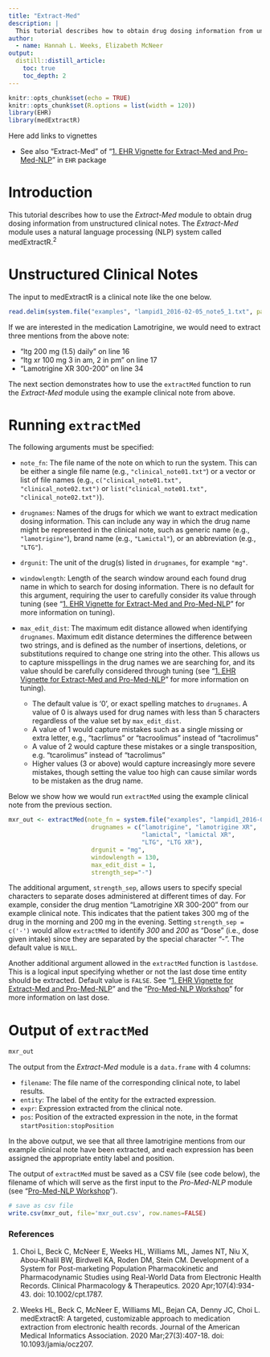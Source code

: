 ```yaml
---
title: "Extract-Med"
description: |
  This tutorial describes how to obtain drug dosing information from unstructured clinical notes using *Extract-Med* module in the system.
author:
  - name: Hannah L. Weeks, Elizabeth McNeer
output:
  distill::distill_article:
    toc: true
    toc_depth: 2
---
```


```r
knitr::opts_chunk$set(echo = TRUE)
knitr::opts_chunk$set(R.options = list(width = 120))
library(EHR)
library(medExtractR)
```

Here add links to vignettes

* See also "Extract-Med" of "[1. EHR Vignette for Extract-Med and Pro-Med-NLP](https://cran.r-project.org/web/packages/EHR/vignettes/ehr_vignette_01_mxr.html)" in `EHR` package

# Introduction

This tutorial describes how to use the *Extract-Med* module to obtain drug dosing information from unstructured clinical notes. The *Extract-Med* module uses a natural language processing (NLP) system called medExtractR.$^{2}$

# Unstructured Clinical Notes

The input to medExtractR is a clinical note like the one below.

```r
read.delim(system.file("examples", "lampid1_2016-02-05_note5_1.txt", package = "EHR"),header = FALSE)
```

If we are interested in the medication Lamotrigine, we would need to extract three mentions from the above note:

- "ltg 200 mg (1.5) daily" on line 16
- "ltg xr 100 mg 3 in am, 2 in pm" on line 17
- "Lamotrigine XR 300-200" on line 34

The next section demonstrates how to use the `extractMed` function to run the *Extract-Med* module using the example clinical note from above.

# Running `extractMed`

The following arguments must be specified:

- `note_fn`: The file name of the note on which to run the system. This can be either a single file name (e.g., `"clinical_note01.txt"`) or a vector or list of file names (e.g., `c("clinical_note01.txt", "clinical_note02.txt")` or `list("clinical_note01.txt", "clinical_note02.txt")`).  
- `drugnames`: Names of the drugs for which we want to extract medication dosing information. This can include any way in which the drug name might be represented in the clinical note, such as generic name (e.g., `"lamotrigine"`), brand name (e.g., `"Lamictal"`), or an abbreviation (e.g., `"LTG"`).  
- `drgunit`: The unit of the drug(s) listed in `drugnames`, for example `"mg"`.  
- `windowlength`: Length of the search window around each found drug name in which to search for dosing information. There is no default for this argument, requiring the user to carefully consider its value through tuning (see "[1. EHR Vignette for Extract-Med and Pro-Med-NLP](https://cran.r-project.org/web/packages/EHR/vignettes/ehr_vignette_01_mxr.html)" for more information on tuning).  
- `max_edit_dist`: The maximum edit distance allowed when identifying `drugnames`. Maximum edit distance determines the difference between two strings, and is defined as the number of insertions, deletions, or substitutions required to change one string into the other. This allows us to capture misspellings in the drug names we are searching for, and its value should be carefully considered through tuning (see "[1. EHR Vignette for Extract-Med and Pro-Med-NLP](https://cran.r-project.org/web/packages/EHR/vignettes/ehr_vignette_01_mxr.html)" for more information on tuning).   

  - The default value is '0', or exact spelling matches to `drugnames`. A value of 0 is always used for drug names with less than 5 characters regardless of the value set by `max_edit_dist`. 
  - A value of 1 would capture mistakes such as a single missing or extra letter, e.g., "tacrlimus" or "tacroolimus" instead of "tacrolimus"  
  - A value of 2 would capture these mistakes or a single transposition, e.g. "tcarolimus" instead of "tacrolimus"  
  - Higher values (3 or above) would capture increasingly more severe mistakes, though setting the value too high can cause similar words to be mistaken as the drug name. 

Below we show how we would run `extractMed` using the example clinical note from the previous section.

```r
mxr_out <- extractMed(note_fn = system.file("examples", "lampid1_2016-02-05_note5_1.txt", package = "EHR"),
                       drugnames = c("lamotrigine", "lamotrigine XR", 
                                     "lamictal", "lamictal XR", 
                                     "LTG", "LTG XR"),
                       drgunit = "mg",
                       windowlength = 130,
                       max_edit_dist = 1,
                       strength_sep="-")
```

The additional argument, `strength_sep`, allows users to specify special characters to separate doses administered at different times of day. For example, consider the drug mention "Lamotrigine XR 300-200" from our example clinical note. This indicates that the patient takes 300 mg of the drug in the morning and 200 mg in the evening. Setting `strength_sep = c('-')` would allow `extractMed` to identify *300* and *200* as "Dose" (i.e., dose given intake) since they are separated by the special character "-". The default value is `NULL`.  

Another additional argument allowed in the `extractMed` function is `lastdose`. This is a logical input specifying whether or not the last dose time entity should be extracted. Default value is `FALSE`. See "[1. EHR Vignette for Extract-Med and Pro-Med-NLP](https://cran.r-project.org/web/packages/EHR/vignettes/ehr_vignette_01_mxr.html)" and the "[Pro-Med-NLP Workshop](https://choileena.github.io/Pro-Med-NLP.html)" for more information on last dose.

# Output of `extractMed`

```r
mxr_out
```

The output from the *Extract-Med* module is a `data.frame` with 4 columns:  

- `filename`: The file name of the corresponding clinical note, to label results.  
- `entity`: The label of the entity for the extracted expression.  
- `expr`: Expression extracted from the clinical note.  
- `pos`: Position of the extracted expression in the note, in the format `startPosition:stopPosition`  

In the above output, we see that all three lamotrigine mentions from our example clinical note have been extracted, and each expression has been assigned the appropriate entity label and position.

The output of `extractMed` must be saved as a CSV file (see code below), the filename of which will serve as the first input to the *Pro-Med-NLP* module (see "[Pro-Med-NLP Workshop](https://choileena.github.io/Pro-Med-NLP.html)").

```r
# save as csv file
write.csv(mxr_out, file='mxr_out.csv', row.names=FALSE)
```

### References
1. Choi L, Beck C, McNeer E, Weeks HL, Williams ML, James NT, Niu X, Abou-Khalil BW, Birdwell KA, Roden DM, Stein CM. Development of a System for Post-marketing Population Pharmacokinetic and Pharmacodynamic Studies using Real-World Data from Electronic Health Records. Clinical Pharmacology & Therapeutics. 2020 Apr;107(4):934-43. doi: 10.1002/cpt.1787.

2. Weeks HL, Beck C, McNeer E, Williams ML, Bejan CA, Denny JC, Choi L. medExtractR: A targeted, customizable approach to medication extraction from electronic health records. Journal of the American Medical Informatics Association. 2020 Mar;27(3):407-18. doi: 10.1093/jamia/ocz207.

